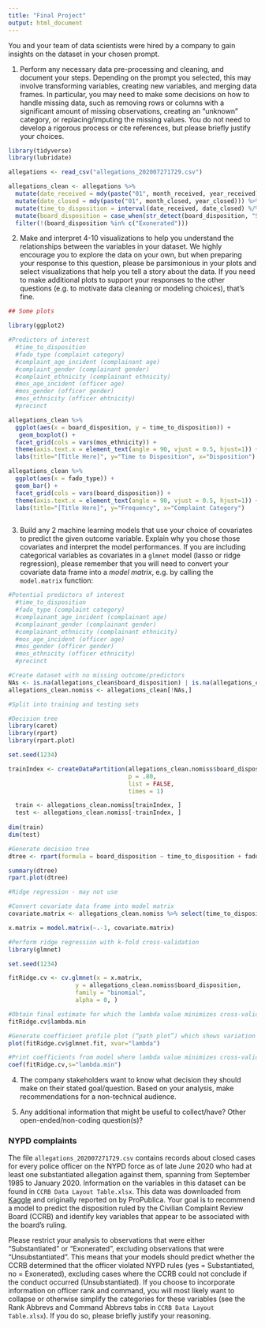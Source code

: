 ---
title: "Final Project"
output: html_document
---

You and your team of data scientists were hired by a company to gain insights on the dataset in your chosen prompt. 

1. Perform any necessary data pre-processing and cleaning, and document your steps. Depending on the prompt you selected, this may involve transforming variables, creating new variables, and merging data frames. In particular, you may need to make some decisions on how to handle missing data, such as removing rows or columns with a significant amount of missing observations, creating an "unknown" category, or replacing/imputing the missing values. You do not need to develop a rigorous process or cite references, but please briefly justify your choices. 

```{r}

library(tidyverse)
library(lubridate)

allegations <- read_csv("allegations_202007271729.csv")

allegations_clean <- allegations %>%
  mutate(date_received = mdy(paste("01", month_received, year_received))) %>%
  mutate(date_closed = mdy(paste("01", month_closed, year_closed))) %>%
  mutate(time_to_disposition = interval(date_received, date_closed) %/% months(1)) %>%
  mutate(board_disposition = case_when(str_detect(board_disposition, "Substantiated") ~ "Substantiated", TRUE ~ board_disposition)) %>%
  filter(!(board_disposition %in% c("Exonerated")))

```

2. Make and interpret 4-10 visualizations to help you understand the relationships between the variables in your dataset. We highly encourage you to explore the data on your own, but when preparing your response to this question, please be parsimonious in your plots and select visualizations that help you tell a story about the data. If you need to make additional plots to support your responses to the other questions (e.g. to motivate data cleaning or modeling choices), that's fine. 

```{r}

## Some plots

library(ggplot2)

#Predictors of interest
  #time_to_disposition
  #fado_type (complaint category)
  #complaint_age_incident (complainant age)
  #complaint_gender (complainant gender)
  #complaint_ethnicity (complainant ethnicity)
  #mos_age_incident (officer age)
  #mos_gender (officer gender)
  #mos_ethnicity (officer ehtnicity)
  #precinct

allegations_clean %>%
  ggplot(aes(x = board_disposition, y = time_to_disposition)) +
   geom_boxplot() + 
  facet_grid(cols = vars(mos_ethnicity)) +
  theme(axis.text.x = element_text(angle = 90, vjust = 0.5, hjust=1)) +
  labs(title="[Title Here]", y="Time to Disposition", x="Disposition")

allegations_clean %>%
  ggplot(aes(x = fado_type)) +
  geom_bar() + 
  facet_grid(cols = vars(board_disposition)) +
  theme(axis.text.x = element_text(angle = 90, vjust = 0.5, hjust=1)) +
  labs(title="[Title Here]", y="Frequency", x="Complaint Category")
  
```

3. Build any 2 machine learning models that use your choice of covariates to predict the given outcome variable. Explain why you chose those covariates and interpret the model performances. If you are including categorical variables as covariates in a `glmnet` model (lasso or ridge regression), please remember that you will need to convert your covariate data frame into a *model matrix*, e.g. by calling the `model.matrix` function:

```{r}

#Potential predictors of interest
  #time_to_disposition
  #fado_type (complaint category)
  #complainant_age_incident (complainant age)
  #complainant_gender (complainant gender)
  #complainant_ethnicity (complainant ethnicity)
  #mos_age_incident (officer age)
  #mos_gender (officer gender)
  #mos_ethnicity (officer ethnicity)
  #precinct

#Create dataset with no missing outcome/predictors
NAs <- is.na(allegations_clean$board_disposition) | is.na(allegations_clean$time_to_disposition) | is.na(allegations_clean$fado_type) | is.na(allegations_clean$complainant_age_incident) | is.na(allegations_clean$complainant_gender) | is.na(allegations_clean$complainant_ethnicity) | is.na(allegations_clean$mos_age_incident) | is.na(allegations_clean$mos_gender) | is.na(allegations_clean$mos_ethnicity) | is.na(allegations_clean$precinct) 
allegations_clean.nomiss <- allegations_clean[!NAs,]

#Split into training and testing sets

#Decision tree
library(caret)
library(rpart)
library(rpart.plot)

set.seed(1234)

trainIndex <- createDataPartition(allegations_clean.nomiss$board_disposition, 
                                  p = .80, 
                                  list = FALSE, 
                                  times = 1)

  train <- allegations_clean.nomiss[trainIndex, ]
  test <- allegations_clean.nomiss[-trainIndex, ]
  
dim(train)
dim(test)

#Generate decision tree 
dtree <- rpart(formula = board_disposition ~ time_to_disposition + fado_type + complainant_age_incident + complainant_gender + complainant_ethnicity + mos_age_incident + mos_gender + mos_ethnicity + precinct, data = train, method = "class",control = rpart.control(cp=0.0025))

summary(dtree)
rpart.plot(dtree)

```




```{R}

#Ridge regression - may not use

#Convert covariate data frame into model matrix
covariate.matrix <- allegations_clean.nomiss %>% select(time_to_disposition,fado_type, complainant_age_incident, complainant_gender, complainant_ethnicity, mos_age_incident, mos_gender, mos_ethnicity, precinct)

x.matrix = model.matrix(~.-1, covariate.matrix)

#Perform ridge regression with k-fold cross-validation 
library(glmnet)

set.seed(1234)

fitRidge.cv <- cv.glmnet(x = x.matrix, 
                   y = allegations_clean.nomiss$board_disposition, 
                   family = "binomial", 
                   alpha = 0, )

#Obtain final estimate for which the lambda value minimizes cross-validated error
fitRidge.cv$lambda.min

#Generate coefficient profile plot (“path plot”) which shows variation of the model parameters over the possible selections of log lambda
plot(fitRidge.cv$glmnet.fit, xvar="lambda")

#Print coefficients from model where lambda value minimizes cross-validated error
coef(fitRidge.cv,s="lambda.min") 

```


4. The company stakeholders want to know what decision they should make on their stated goal/question. Based on your analysis, make recommendations for a non-technical audience. 

5. Any additional information that might be useful to collect/have? Other open-ended/non-coding question(s)? 


### NYPD complaints

The file `allegations_202007271729.csv` contains records about closed cases for every police officer on the NYPD force as of late June 2020 who had at least one substantiated allegation against them, spanning from September 1985 to January 2020. Information on the variables in this dataset can be found in `CCRB Data Layout Table.xlsx`. This data was downloaded from 
[Kaggle](https://www.kaggle.com/datasets/mrmorj/civilian-complaints-against-nyc-police-officers) and originally reported on by ProPublica. Your goal is to recommend a model to predict the disposition ruled by the Civilian Complaint Review Board (CCRB) and identify key variables that appear to be associated with the board's ruling. 

Please restrict your analysis to observations that were either "Substantiated" or "Exonerated", excluding observations that were "Unsubstantiated". This means that your models should predict whether the CCRB determined that the officer violated NYPD rules (yes = Substantiated, no = Exonerated), excluding cases where the CCRB could not conclude if the conduct occurred (Unsubstantiated). If you choose to incorporate information on officer rank and command, you will most likely want to collapse or otherwise simplify the categories for these variables (see the Rank Abbrevs and Command Abbrevs tabs in `CCRB Data Layout Table.xlsx`). If you do so, please briefly justify your reasoning. 

